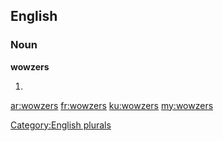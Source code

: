==English==

===Noun===
'''wowzers'''

# {{plural of|wowzer}}

[[Category:English plurals]]

[[ar:wowzers]]
[[fr:wowzers]]
[[ku:wowzers]]
[[my:wowzers]]